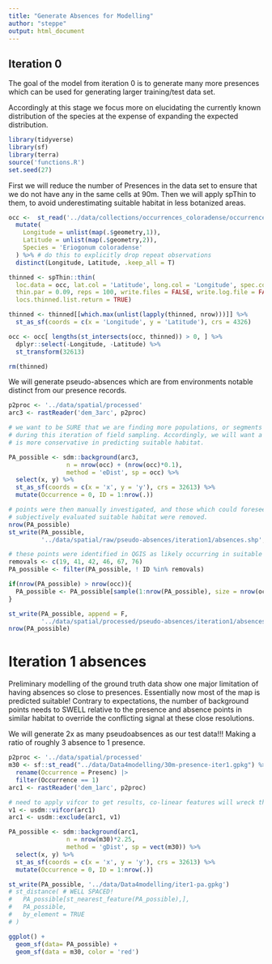 ```yaml
---
title: "Generate Absences for Modelling"
author: "steppe"
output: html_document
---
```


## Iteration 0
The goal of the model from iteration 0 is to generate many more presences which 
can be used for generating larger training/test data set. 

Accordingly at this stage we focus more on elucidating the currently known 
distribution of the species at the expense of expanding the expected distribution. 

```r
library(tidyverse)
library(sf)
library(terra)
source('functions.R')
set.seed(27)
```

First we will reduce the number of Presences in the data set to ensure that we do not have any in the same cells at 90m. 
Then we will apply spThin to them, to avoid underestimating suitable habitat in less botanized areas. 

```r

occ <-  st_read('../data/collections/occurrences_coloradense/occurrences.shp', quiet = T) %>% 
  mutate(
    Longitude = unlist(map(.$geometry,1)),
    Latitude = unlist(map(.$geometry,2)), 
    Species = 'Eriogonum coloradense'
  ) %>% # do this to explicitly drop repeat observations
  distinct(Longitude, Latitude, .keep_all = T)

thinned <- spThin::thin(
  loc.data = occ, lat.col = 'Latitude', long.col = 'Longitude', spec.col = 'Species',
  thin.par = 0.09, reps = 100, write.files = FALSE, write.log.file = FALSE, 
  locs.thinned.list.return = TRUE)

thinned <- thinned[[which.max(unlist(lapply(thinned, nrow)))]] %>% 
  st_as_sf(coords = c(x = 'Longitude', y = 'Latitude'), crs = 4326)

occ <- occ[ lengths(st_intersects(occ, thinned)) > 0, ] %>% 
  dplyr::select(-Longitude, -Latitude) %>% 
  st_transform(32613)

rm(thinned)
```

We will generate pseudo-absences which are from environments notable distinct from our presence records. 
```r

p2proc <- '../data/spatial/processed'
arc3 <- rastReader('dem_3arc', p2proc) 

# we want to be SURE that we are finding more populations, or segments of populations
# during this iteration of field sampling. Accordingly, we will want a model which 
# is more conservative in predicting suitable habitat. 

PA_possible <- sdm::background(arc3, 
                n = nrow(occ) + (nrow(occ)*0.1),
                method = 'eDist', sp = occ) %>% 
  select(x, y) %>% 
  st_as_sf(coords = c(x = 'x', y = 'y'), crs = 32613) %>% 
  mutate(Occurrence = 0, ID = 1:nrow(.))

# points were then manually investigated, and those which could foresee-ably be within
# subjectively evaluated suitable habitat were removed. 
nrow(PA_possible)
st_write(PA_possible, 
         '../data/spatial/raw/pseudo-absences/iteration1/absences.shp', append = F)

# these points were identified in QGIS as likely occurring in suitable habitat. 
removals <- c(19, 41, 42, 46, 67, 76)
PA_possible <- filter(PA_possible, ! ID %in% removals)

if(nrow(PA_possible) > nrow(occ)){
  PA_possible <- PA_possible[sample(1:nrow(PA_possible), size = nrow(occ)),]
}

st_write(PA_possible, append = F,
         '../data/spatial/processed/pseudo-absences/iteration1/absences.shp')
nrow(PA_possible)
```


# Iteration 1 absences

Preliminary modelling of the ground truth data show one major limitation of having absences so close to presences. 
Essentially now most of the map is predicted suitable! 
Contrary to expectations, the number of background points needs to SWELL relative to the presence and absence points in similar habitat to override the conflicting signal at these close resolutions. 

We will generate 2x as many pseudoabsences as our test data!!! Making a ratio of roughly 3 absence to 1 presence. 

```r
p2proc <- '../data/spatial/processed'
m30 <- sf::st_read("../data/Data4modelling/30m-presence-iter1.gpkg") %>% 
  rename(Occurrence = Presenc) |>
  filter(Occurrence == 1) 
arc1 <- rastReader('dem_1arc', p2proc) 

# need to apply vifcor to get results, co-linear features will wreck the computations
v1 <- usdm::vifcor(arc1)
arc1 <- usdm::exclude(arc1, v1)

PA_possible <- sdm::background(arc1, 
                n = nrow(m30)*2.25,
                method = 'gDist', sp = vect(m30)) %>% 
  select(x, y) %>% 
  st_as_sf(coords = c(x = 'x', y = 'y'), crs = 32613) %>% 
  mutate(Occurrence = 0, ID = 1:nrow(.))

st_write(PA_possible, '../data/Data4modelling/iter1-pa.gpkg')
# st_distance( # WELL SPACED!
#   PA_possible[st_nearest_feature(PA_possible),], 
#   PA_possible,
#   by_element = TRUE
# )

ggplot() + 
  geom_sf(data= PA_possible) + 
  geom_sf(data = m30, color = 'red')
```

